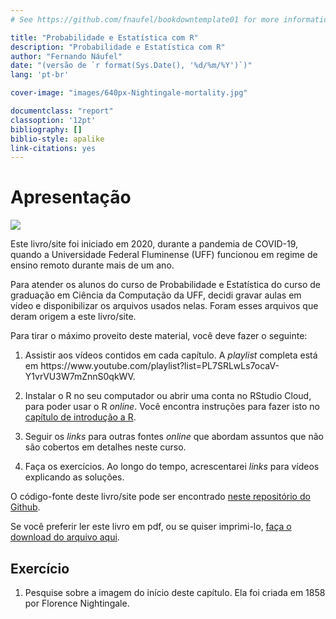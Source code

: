 ```yaml
--- 
# See https://github.com/fnaufel/bookdowntemplate01 for more information.

title: "Probabilidade e Estatística com R"
description: "Probabilidade e Estatística com R"
author: "Fernando Náufel"
date: "(versão de `r format(Sys.Date(), '%d/%m/%Y')`)"
lang: 'pt-br'

cover-image: "images/640px-Nightingale-mortality.jpg"

documentclass: "report"
classoption: '12pt'
bibliography: []
biblio-style: apalike
link-citations: yes
---
```


# Apresentação {- #apresentacao}

![](images/640px-Nightingale-mortality.jpg){.center}

Este livro/site foi iniciado em 2020, durante a pandemia de COVID-19, quando a Universidade Federal Fluminense (UFF) funcionou em regime de ensino remoto durante mais de um ano. 

Para atender os alunos do curso de Probabilidade e Estatística do curso de graduação em Ciência da Computação da UFF, decidi gravar aulas em vídeo e disponibilizar os arquivos usados nelas. Foram esses arquivos que deram origem a este livro/site.

Para tirar o máximo proveito deste material, você deve fazer o seguinte:

1. Assistir aos vídeos contidos em cada capítulo. A *playlist* completa está em https://www.youtube.com/playlist?list=PL7SRLwLs7ocaV-Y1vrVU3W7mZnnS0qkWV.

1. Instalar o R no seu computador ou abrir uma conta no RStudio Cloud, para poder usar o R *online*. Você encontra instruções para fazer isto no [capítulo de introdução a R](#rintro).

1. Seguir os *links* para outras fontes *online* que abordam assuntos que não são cobertos em detalhes neste curso.

1. Faça os exercícios. Ao longo do tempo, acrescentarei *links* para vídeos explicando as soluções.

O código-fonte deste livro/site pode ser encontrado [neste repositório do Github](https://github.com/fnaufel/probestr).

Se você preferir ler este livro em pdf, ou se quiser imprimi-lo, [faça o download do arquivo aqui](https://github.com/fnaufel/probestr/blob/master/docs/probestr.pdf).


## Exercício {-}

1. Pesquise sobre a imagem do início deste capítulo. Ela foi criada em 1858 por Florence Nightingale.
